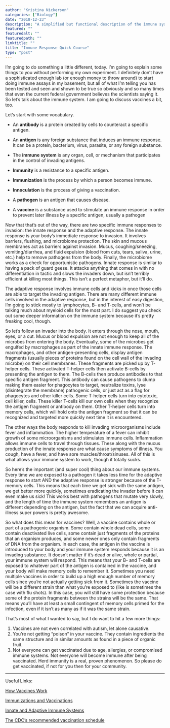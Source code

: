 ```yaml
---
author: "Kristina Nickerson"
categories: ["Biology"]
date: "2018-12-23"
description: "A simplified but functional description of the immune system."
featured: ""
featuredalt: ""
featuredpath: ""
linktitle: ""
title: "Immune Response Quick Course"
type: "post"
---
```


I'm going to do something a little different, today. I'm going to explain some things to you without performing my own experiment. I definitely don't have a sophisticated enough lab (or enough money to throw around) to start doing immune assays in my basement, but all of what I'm telling you has been tested and seen and shown to be true so obviously and so many times that even the current federal government believes the scientists saying it. So let's talk about the immune system. I am going to discuss vaccines a bit, too. 

Let's start with some vocabulary. 

* An **antibody** is a protein created by cells to counteract a specific antigen. 

* An **antigen** is any foreign substance that induces an immune response. It can be a protein, bacterium, virus, parasite, or any foreign substance.

* The **immune system** is any organ, cell, or mechanism that participates in the control of invading antigens. 

* **Immunity** is a resistance to a specific antigen.

* **Immunization** is the process by which a person becomes immune.

* **Innoculation** is the process of giving a vaccination.

* A **pathogen** is an antigen that causes disease.

* A **vaccine** is a substance used to stimulate an immune response in order to prevent later illness by a specific antigen, usually a pathogen

Now that that's out of the way, there are two specific immune responses to invasion: the innate response and the adaptive response. The innate response is your body's immediate response to invasion. It involves barriers, flushing, and microbiome protection. The skin and mucous membranes act as barriers against invasion. Mucus, coughing/sneezing, vomiting/diarrhea, and fluid expulsion (blood from cuts, tears, saliva, urine, etc.) help to remove pathogens from the body. Finally, the microbiome works as a check for opportunistic pathogens. Innate response is similar to having a pack of guard geese. It attacks anything that comes in with no differentiation in tactic and slows the invaders down, but isn't terribly efficient at killing most things. This isn't a perfect metaphor, but it'll do.

The adaptive response involves immune cells and kicks in once those cells are able to target the invading antigen. There are many different immune cells involved in the adaptive response, but in the interest of easy digestion, I'm going to stick mostly to lymphocytes, B- and T-cells, and won't be talking much about myeloid cells for the most part. I do suggest you check out some deeper information on the immune system because it's pretty freaking cool, though.

So let's follow an invader into the body. It enters through the nose, mouth, eyes, or a cut. Mucus or blood expulsion are not enough to keep all of the microbes from entering the body. Eventually, some of the microbes get engulfed by macrophages as part of the innate immune response. The macrophages, and other antigen-presenting cells, display antigen fragments (usually pieces of proteins found on the cell wall of the invading microbe) on their cell membranes. These fragments are picked up by T-helper cells. These activated T-helper cells then activate B-cells by presenting the antigen to them. The B-cells then produce antibodies to that specific antigen fragment. This antibody can cause pathogens to clump making them easier for phagocytes to target, neutralize toxins, lyse (disintegrate the membrane) pathogenic cells, or just act as a flag for phagocytes and other killer cells. Some T-helper cells turn into cytotoxic, cell killer, cells. These killer T-cells kill our own cells when they recognize the antigen fragment or antibody on them. Other T-helper cells turn into memory cells, which will hold onto the antigen fragment so that it can be recognized and targeted more quickly next time it is encountered.

The other ways the body responds to kill invading microorganisms include fever and inflammation. The higher temperature of a fever can inhibit growth of some microorganisms and stimulates immune cells. Inflammation allows immune cells to travel through tissues. These along with the mucus production of the innate response are what cause symptoms of illness. You cough, have a fever, and have sore muscles/throat/sinuses. All of this is what allows your immune system to work, though it totally sucks.

So here's the important (and super cool) thing about our immune systems. Every time we are exposed to a pathogen it takes less time for the adaptive response to start AND the adaptive response is stronger because of the T-memory cells. This means that each time we get sick with the same antigen, we get better more quickly, sometimes eradicating the invader before it can even make us sick! This works best with pathogens that mutate very slowly, and the length of time the immune system remembers an antigen is different depending on the antigen, but the fact that we can acquire anti-illness super powers is pretty awesome.

So what does this mean for vaccines? Well, a vaccine contains whole or part of a pathogenic organism. Some contain whole dead cells, some contain deactivated live cells, some contain just fragments of the proteins that an organism produces, and some newer ones only contain fragments of DNA from the organism. In each case, the antigen in the vaccine is introduced to your body and your immune system responds because it is an invading substance. It doesn't matter if it's dead or alive, whole or partial, your immune system will respond. This means that your B- and T-cells are exposed to whatever part of the antigen is contained in the vaccine, and your body will make memory cells to remember it. Sometimes you need multiple vaccines in order to build up a high enough number of memory cells since you're not actually getting sick from it. Sometimes the vaccine will be a different strain than what you're exposed to (like is sometimes the case with flu shots). In this case, you will still have some protection because some of the protein fragments between the strains will be the same. That means you'll have at least a small contingent of memory cells primed for the infection, even if it isn't as many as if it was the same strain.

That's most of what I wanted to say, but I do want to hit a few more things:

1. Vaccines are not even correlated with autism, let alone causative.
2. You're not getting "poison" in your vaccine. They contain ingredients the same structure and in similar amounts as found in a piece of organic fruit.
3. Not everyone can get vaccinated due to age, allergies, or compromised immune systems. Not everyone will become immune after being vaccinated. Herd immunity is a real, proven phenomenon. So please do get vaccinated, if not for you then for your community.

---

Useful Links:

[How Vaccines Work](https://www.niaid.nih.gov/research/how-vaccines-work)

[Immunizations and Vaccinations](https://www.verywellfamily.com/the-difference-between-immunization-and-vaccination-4140251)

[Innate and Adaptive Immune Systems](https://www.ncbi.nlm.nih.gov/books/NBK279396/)

[The CDC's recommended vaccination schedule](https://www.cdc.gov/vaccines/schedules/hcp/imz/child-adolescent-compliant.html)
